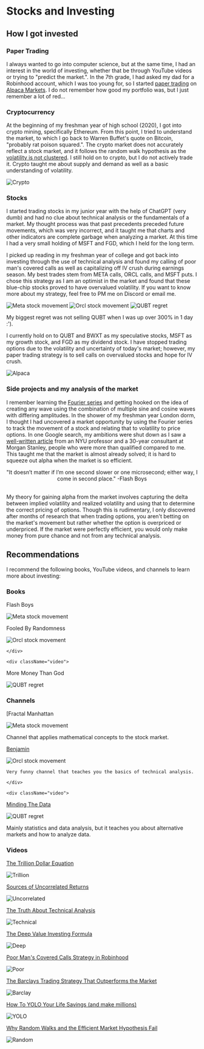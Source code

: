 



# Stocks and Investing

## How I got invested

### Paper Trading

I always wanted to go into computer science, but at the same time, I had an interest in the world of investing, whether that be through YouTube videos or trying to "predict the market.". In the 7th grade, I had asked my dad for a Robinhood account, which I was too young for, so I started [paper trading](https://www.investopedia.com/terms/p/papertrade.asp) on [Alpaca Markets](https://alpaca.markets/). I do not remember how good my portfolio was, but I just remember a lot of red...

### Cryptocurrency

At the beginning of my freshman year of high school (2020), I got into crypto mining, specifically Ethereum. From this point, I tried to understand the market, to which I go back to Warren Buffet's quote on Bitcoin, "probably rat poison squared.". The crypto market does not accurately reflect a stock market, and it follows the random walk hypothesis as the [volatility is not clustered](https://youtu.be/6I9T2dboLXI?si=bZLFvuY821Wovusc). I still hold on to crypto, but I do not actively trade it. Crypto taught me about supply and demand as well as a basic understanding of volatility.

<Image src={crypto} alt="Crypto" width={500} className="center-image"/>

### Stocks

I started trading stocks in my junior year with the help of ChatGPT (very dumb) and had no clue about technical analysis or the fundamentals of a market. My thought process was that past precedents preceded future movements, which was very incorrect, and it taught me that charts and other indicators are complete garbage when analyzing a market. At this time I had a very small holding of MSFT and FGD, which I held for the long term.

I picked up reading in my freshman year of college and got back into investing through the use of technical analysis and found my calling of poor man's covered calls as well as capitalizing off IV crush during earnings season. My best trades stem from META calls, ORCL calls, and MSFT puts. I chose this strategy as I am an optimist in the market and found that these blue-chip stocks proved to have overvalued volatility. If you want to know more about my strategy, feel free to PM me on Discord or email me.

<div className="flexbox">

  <Image src={meta} alt="Meta stock movement" width={500} className="flex-image" />

  <Image src={orcl} alt="Orcl stock movement" width={500} className="flex-image" />

  <Image src={qubt} alt="QUBT regret" width={500} className="flex-image" />

</div>

My biggest regret was not selling QUBT when I was up over 300% in 1 day :').

I currently hold on to QUBT and BWXT as my speculative stocks, MSFT as my growth stock, and FGD as my dividend stock. I have stopped trading options due to the volatility and uncertainty of today's market; however, my paper trading strategy is to sell calls on overvalued stocks and hope for IV crush.

<Image src={alpaca} alt="Alpaca" width={500} className="center-image"/>

### Side projects and my analysis of the market

I remember learning the [Fourier series](https://www.youtube.com/watch?v=r6sGWTCMz2k) and getting hooked on the idea of creating any wave using the combination of multiple sine and cosine waves with differing amplitudes. In the shower of my freshman year London dorm, I thought I had uncovered a market opportunity by using the Fourier series to track the movement of a stock and relating that to volatility to price options. In one Google search, my ambitions were shut down as I saw a [well-written article](https://engineering.nyu.edu/sites/default/files/2018-08/CarrMadan2_0.pdf) from an NYU professor and a 30-year consultant at Morgan Stanley, people who were more than qualified compared to me. This taught me that the market is almost already solved; it is hard to squeeze out alpha when the market is so efficient.

<center>"It doesn’t matter if I’m one second slower or one microsecond; either way, I come in second place." -Flash Boys</center>

<br />

My theory for gaining alpha from the market involves capturing the delta between implied volatility and realized volatility and using that to determine the correct pricing of options. Though this is rudimentary, I only discovered after months of research that when trading options, you aren't betting on the market's movement but rather whether the option is overpriced or underpriced. If the market were perfectly efficient, you would only make money from pure chance and not from any technical analysis.

## Recommendations

I recommend the following books, YouTube videos, and channels to learn more about investing:

### Books

<div className="flexboxVideos">

<div className="video"> 

Flash Boys

  <Image src={flashBoys} alt="Meta stock movement" width={80} className="flex-image" />

  </div>

  <div className="video"> 

Fooled By Randomness

  <Image src={Fooled} alt="Orcl stock movement" width={80} className="flex-image" />

    </div>

    <div className="video"> 

More Money Than God

  <Image src={MoreMoney} alt="QUBT regret" width={80} className="flex-image" />

  </div>

</div>

### Channels

<div className="flexboxVideos">

<div className="video"> 

[Fractal Manhattan 

<Image src={Fractal} alt="Meta stock movement" width={80} className="flex-image" />

Channel that applies mathematical concepts to the stock market.

  </div>

  <div className="video">

[Benjamin](https://www.youtube.com/@benjjjaamiinn) 

  <Image src={Benjamin} alt="Orcl stock movement" width={80} className="flex-image" />

    Very funny channel that teaches you the basics of technical analysis.

    </div>

    <div className="video"> 

[Minding The Data](https://www.youtube.com/@mindingthedata4218)

  <Image src={Minding} alt="QUBT regret" width={80} className="flex-image" />

Mainly statistics and data analysis, but it teaches you about alternative markets and how to analyze data.

  </div>

</div>

### Videos

<div className="flexboxVideos">

<div className="video">

[The Trillion Dollar Equation](https://www.youtube.com/watch?v=A5w-dEgIU1M)

<Image src={trillion} alt="Trillion" width={500} className="flex-image"/>

</div>

<div className="video">

[Sources of Uncorrelated Returns](https://www.youtube.com/watch?v=AyJdUFeYHYs)

<Image src={uncorrelated} alt="Uncorrelated" width={500} className="flex-image"/>

</div>

<div className="video">

[The Truth About Technical Analysis](https://www.youtube.com/watch?v=ZN6P9ErUcOg)

<Image src={technical} alt="Technical" width={500} className="flex-image"/>

</div>

<div className="video">

[The Deep Value Investing Formula](https://www.youtube.com/watch?v=2Zus6SyQhW4)

<Image src={deep} alt="Deep" width={500} className="flex-image"/>

</div>

<div className="video">

[Poor Man's Covered Calls Strategy in Robinhood](https://www.youtube.com/watch?v=xr2DfWmQ4_Y)

<Image src={poor} alt="Poor" width={500} className="flex-image"/>

</div>

<div className="video">

[The Barclays Trading Strategy That Outperforms the Market](https://www.youtube.com/watch?v=8pYgz4YlQnE)

<Image src={barclay} alt="Barclay" width={500} className="flex-image"/>

</div>

<div className="video">

[How To YOLO Your Life Savings (and make millions)](https://www.youtube.com/watch?v=FEMFVM1PskM)

<Image src={yolo} alt="YOLO" width={500} className="flex-image"/>

</div>

<div className="video">

[Why Random Walks and the Efficient Market Hypothesis Fail](https://www.youtube.com/watch?v=vo8q5AqIKlA)

<Image src={random} alt="Random" width={500} className="flex-image"/>

</div>

</div>